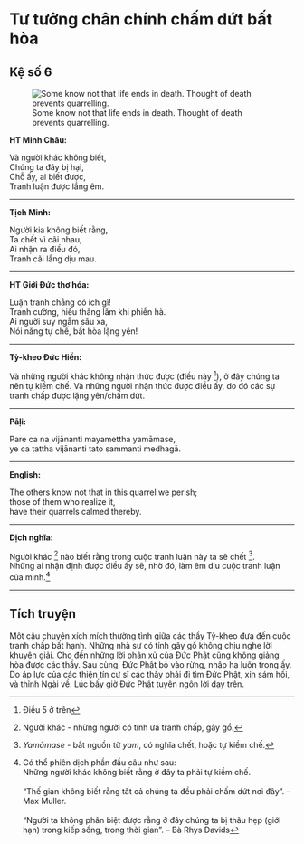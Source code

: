 
# Tư tưởng chân chính chấm dứt bất hòa {- #tu-tuong-chan-chinh-cham-dut-bat-hoa}

## Kệ số 6 {- #ke-so-6}

![Some know not that life ends in death. Thought of death prevents quarrelling.](images/kinh-phap-cu-ke-so-6-dhammapada-verse-6.jpg){fig-align="center" .lightbox}

**HT Minh Châu:**

Và người khác không biết,  
Chúng ta đây bị hại,  
Chỗ ấy, ai biết được,  
Tranh luận được lắng êm.  

<hr class="divider">

**Tịch Minh:**

Người kia không biết rằng,  
Ta chết vì cãi nhau,  
Ai nhận ra điều đó,  
Tranh cãi lắng dịu mau.  

<hr class="divider">

**HT Giới Đức thơ hóa:**

Luận tranh chẳng có ích gì!  
Tranh cường, hiếu thắng lắm khi phiền hà.  
Ai người suy ngẫm sâu xa,  
Nói năng tự chế, bất hòa lặng yên!  

<hr class="divider">

**Tỳ-kheo Đức Hiền:**

Và những người khác không nhận thức được (điều này [^1]), ở đây chúng ta nên tự kiềm chế. Và những người nhận thức được điều ấy, do đó các sự tranh chấp được lặng yên/chấm dứt.  

<hr class="divider">

**Pāḷi:**

Pare ca na vijānanti mayamettha yamāmase,  
ye ca tattha vijānanti tato sammanti medhagā.

<hr class="divider">

**English:**

The others know not that in this quarrel we perish;  
those of them who realize it,  
have their quarrels calmed thereby.  

<hr class="divider">

**Dịch nghĩa:**

Người khác [^2] nào biết rằng trong cuộc tranh luận này ta sẽ chết [^3].  
Những ai nhận định được điều ấy sẽ, nhờ đó, làm êm dịu cuộc tranh luận của mình.[^4]

<hr class="divider">

## Tích truyện {- #tich-truyen}

Một câu chuyện xích mích thường tình giữa các thầy Tỳ-kheo đưa đến cuộc tranh chấp bất hạnh. Những nhà sư có tính gây gổ không chịu nghe lời khuyên giải. Cho đến những lời phân xử của Ðức Phật cũng không giảng hòa được các thầy. Sau cùng, Ðức Phật bỏ vào rừng, nhập hạ luôn trong ấy. Do áp lực của các thiện tín cư sĩ các thầy phải đi tìm Ðức Phật, xin sám hối, và thỉnh Ngài về. Lúc bấy giờ Ðức Phật tuyên ngôn lời dạy trên.

[^1]: Điều 5 ở trên

[^2]: Người khác - những người có tính ưa tranh chấp, gây gổ.

[^3]: *Yamāmase* - bắt nguồn từ *yam*, có nghĩa chết, hoặc tự kiềm chế.

[^4]: Có thể phiên dịch phần đầu câu như sau:  
Những người khác không biết rằng ở đây ta phải tự kiềm chế.
<br><br>
"Thế gian không biết rằng tất cả chúng ta đều phải chấm dứt nơi đây". -- Max Muller.
<br><br>
"Người ta không phân biệt được rằng ở đây chúng ta bị thâu hẹp (giới hạn) trong kiếp sống, trong thời gian". -- Bà Rhys Davids